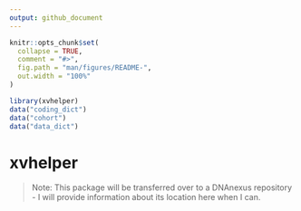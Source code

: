 ```yaml
---
output: github_document
---
```


<!-- README.md is generated from README.Rmd. Please edit that file -->

```r
knitr::opts_chunk$set(
  collapse = TRUE,
  comment = "#>",
  fig.path = "man/figures/README-",
  out.width = "100%"
)

library(xvhelper)
data("coding_dict")
data("cohort")
data("data_dict")
```

# xvhelper

<!-- badges: start -->
<!-- badges: end -->

> Note: This package will be transferred over to a DNAnexus repository - I will provide information about its location here when I can. 

